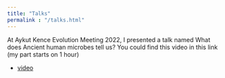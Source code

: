 ```yaml
---
title: "Talks"
permalink : "/talks.html"
---
```


At Aykut Kence Evolution Meeting 2022, I presented a talk named What does Ancient human microbes tell us? You could find this video in this link (my part starts on 1 hour)

+ [video](https://www.youtube.com/watch?v=dow2QjaUaQ4&t=8546s)